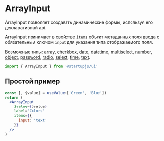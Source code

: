 
# ArrayInput

ArrayInput позволяет создавать динамические формы, используя его декларативный api.

ArrayInput принимает в свойстве `items` объект метаданных поля ввода с обязательным ключом `input` для указания типа отображаемого поля.

Возможные типы: [array](/docs/forms/ArrayInput), [сheckbox](/docs/forms/Checkbox), [date](/docs/forms/DateTimePicker), [datetime](/docs/forms/DateTimePicker), [multiselect](/docs/forms/Multiselect), [number](/docs/forms/NumberInput), [object](/docs/forms/ObjectInput), [password](/docs/forms/PasswordInput), [radio](/docs/forms/Radio), [select](/docs/forms/Select), [time](/docs/forms/DateTimePicker), [text](/docs/forms/TextInput).

```jsx
import { ArrayInput } from '@startupjs/ui'
```

## Простой пример

```jsx example
const [, $value] = useValue(['Green', 'Blue'])
return (
  <ArrayInput
    $value={$value}
    label='Colors'
    items={{
      input: 'text'
    }}
  />
)
```
